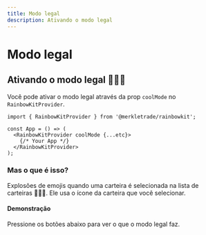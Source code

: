 ```yaml
---
title: Modo legal
description: Ativando o modo legal
---
```


# Modo legal

## Ativando o modo legal 🌈🌈🌈

Você pode ativar o modo legal através da prop `coolMode` no `RainbowKitProvider`.

```tsx
import { RainbowKitProvider } from '@merkletrade/rainbowkit';

const App = () => (
  <RainbowKitProvider coolMode {...etc}>
    {/* Your App */}
  </RainbowKitProvider>
);
```

### Mas o que é isso?

Explosões de emojis quando uma carteira é selecionada na lista de carteiras 🌈🌈🌈. Ele usa o ícone da carteira que você selecionar.

#### Demonstração

Pressione os botões abaixo para ver o que o modo legal faz.

<CoolMode />
